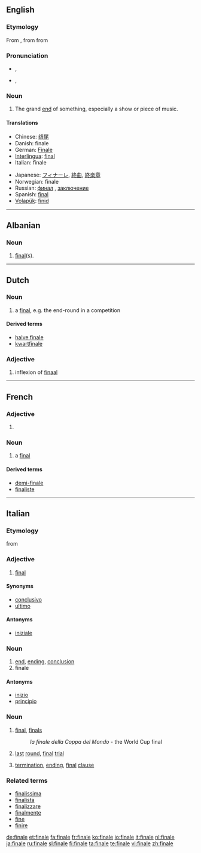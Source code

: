 {{also|Finale|finále}}
==English==

===Etymology===
From {{etyl|it}} {{term|finale||end|lang=it}}, from {{LL.}} {{term|finalis|lang=la}} from {{etyl|la}} {{term|finis|lang=la}}

===Pronunciation===
* {{a|UK}} {{IPA|/fɪˈnɑː.li/}}, {{SAMPA|/fI"nA:.li/}}
* {{a|Italianate}} {{IPA|/fɨˈnæl.ij/}}, {{SAMPA|/f1"n{l.ij/}}

===Noun===
{{en-noun}}

# The grand [[end]] of something, especially a show or piece of music.

====Translations====
{{trans-top|grand end of something}}
* Chinese: [[结尾]]
* Danish: finale {{c}}
* German: [[Finale]] {{n}}
* [[Interlingua]]: [[final]]
* Italian: finale
{{trans-mid}}
* Japanese: [[フィナーレ]], [[終曲]], [[終楽章]]
* Norwegian: finale
* Russian: [[финал]] {{m}}, [[заключение]] {{n}}
* Spanish: [[final]]
* [[Volapük]]: [[finid]]
{{trans-bottom}}

----

==Albanian==

===Noun===
{{infl|sq|noun|g=f|plural|[[finale]]}}

# {{sports|lang=sq}} [[final]](s).

----

==Dutch==
{{wikipedia|lang=nl}}

===Noun===
{{nl-noun|finales|finaletje|g=f}}

# a [[final]], e.g. the end-round in a competition

====Derived terms====
* [[halve finale]]
* [[kwartfinale]]

===Adjective===
{{infl|nl|adjective form}}

# inflexion of [[finaal]]

----

==French==

===Adjective===
{{fr-adj form}}

# {{feminine of|final|lang=French}}

===Noun===
{{fr-noun|f}}

# a [[final#Noun|final]]

====Derived terms====
* [[demi-finale]]
* [[finaliste]]

----

==Italian==

===Etymology===
{{LL.|it}} {{term|finalis|lang=la}} from {{etyl|la|it}} {{term|finis|lang=la}}

===Adjective===
{{it-adj|final|e|i}}

# [[final]]

====Synonyms====
* [[conclusivo]]
* [[ultimo]]

====Antonyms====
* [[iniziale]]

===Noun===
{{it-noun|final|m|e|i}}

# [[end]], [[ending]], [[conclusion]]
# finale

====Antonyms====
* [[inizio]]
* [[principio]]

===Noun===
{{it-noun|final|f|e|i}}

# {{sports|lang=it}} [[final]], [[finals]]
#: ''la finale della Coppa del Mondo'' - the World Cup final
# {{context|of contest|lang=it}} [[last]] [[round]], [[final]] [[trial]]
# {{linguistics|lang=it}} [[termination]], [[ending]], [[final]] [[clause]]

===Related terms===
* [[finalissima]]
* [[finalista]]
* [[finalizzare]]
* [[finalmente]]
* [[fine]]
* [[finire]]

[[de:finale]]
[[et:finale]]
[[fa:finale]]
[[fr:finale]]
[[ko:finale]]
[[io:finale]]
[[it:finale]]
[[nl:finale]]
[[ja:finale]]
[[ru:finale]]
[[sl:finale]]
[[fi:finale]]
[[ta:finale]]
[[te:finale]]
[[vi:finale]]
[[zh:finale]]